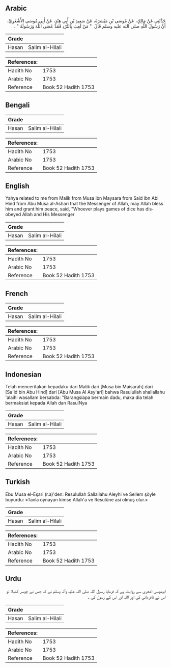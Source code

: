 ## Arabic


<div dir="rtl" lang="ar" style={{fontSize:'larger',backgroundColor:'#f8f9fa',padding:20}}>
حَدَّثَنِي عَنْ مَالِكٍ، عَنْ مُوسَى بْنِ مَيْسَرَةَ، عَنْ سَعِيدِ بْنِ أَبِي هِنْدٍ، عَنْ أَبِي مُوسَى الأَشْعَرِيِّ، أَنَّ رَسُولَ اللَّهِ صلى الله عليه وسلم قَالَ ‏ "‏ مَنْ لَعِبَ بِالنَّرْدِ فَقَدْ عَصَى اللَّهَ وَرَسُولَهُ ‏"‏ ‏.‏
</div>
<div style={{backgroundColor:'#f8f9fa',padding:20, marginBottom: 10}}><table> <thead> <tr> <th>Grade</th> <th></th> </tr> </thead> <tbody> <tr><td>Hasan</td><td>Salim al-Hilali</td></tr></tbody></table><table> <thead> <tr> <th>References:</th> <th></th> </tr> </thead> <tbody><tr><td>Hadith No</td><td>1753</td></tr><tr><td>Arabic No</td><td>1753</td></tr><tr><td>Reference</td><td>Book 52 Hadith 1753</td></tr></tbody></table></div>

## Bengali


<div dir="ltr" lang="bn" style={{fontSize:'larger',backgroundColor:'#f8f9fa',padding:20}}>

</div>
<div style={{backgroundColor:'#f8f9fa',padding:20, marginBottom: 10}}><table> <thead> <tr> <th>Grade</th> <th></th> </tr> </thead> <tbody> <tr><td>Hasan</td><td>Salim al-Hilali</td></tr></tbody></table><table> <thead> <tr> <th>References:</th> <th></th> </tr> </thead> <tbody><tr><td>Hadith No</td><td>1753</td></tr><tr><td>Arabic No</td><td>1753</td></tr><tr><td>Reference</td><td>Book 52 Hadith 1753</td></tr></tbody></table></div>

## English


<div dir="ltr" lang="en" style={{fontSize:'larger',backgroundColor:'#f8f9fa',padding:20}}>
Yahya related to me from Malik from Musa ibn Maysara from Said ibn Abi Hind from Abu Musa al-Ashari that the Messenger of Allah, may Allah bless him and grant him peace, said, "Whoever plays games of dice has disobeyed Allah and His Messenger
</div>
<div style={{backgroundColor:'#f8f9fa',padding:20, marginBottom: 10}}><table> <thead> <tr> <th>Grade</th> <th></th> </tr> </thead> <tbody> <tr><td>Hasan</td><td>Salim al-Hilali</td></tr></tbody></table><table> <thead> <tr> <th>References:</th> <th></th> </tr> </thead> <tbody><tr><td>Hadith No</td><td>1753</td></tr><tr><td>Arabic No</td><td>1753</td></tr><tr><td>Reference</td><td>Book 52 Hadith 1753</td></tr></tbody></table></div>

## French


<div dir="ltr" lang="fr" style={{fontSize:'larger',backgroundColor:'#f8f9fa',padding:20}}>

</div>
<div style={{backgroundColor:'#f8f9fa',padding:20, marginBottom: 10}}><table> <thead> <tr> <th>Grade</th> <th></th> </tr> </thead> <tbody> <tr><td>Hasan</td><td>Salim al-Hilali</td></tr></tbody></table><table> <thead> <tr> <th>References:</th> <th></th> </tr> </thead> <tbody><tr><td>Hadith No</td><td>1753</td></tr><tr><td>Arabic No</td><td>1753</td></tr><tr><td>Reference</td><td>Book 52 Hadith 1753</td></tr></tbody></table></div>

## Indonesian


<div dir="ltr" lang="id" style={{fontSize:'larger',backgroundColor:'#f8f9fa',padding:20}}>
Telah menceritakan kepadaku dari Malik dari [Musa bin Maisarah] dari [Sa'id bin Abu Hind] dari [Abu Musa Al Asy'ari] bahwa Rasulullah shallallahu 'alaihi wasallam bersabda: "Barangsiapa bermain dadu, maka dia telah bermaksiat kepada Allah dan RasulNya
</div>
<div style={{backgroundColor:'#f8f9fa',padding:20, marginBottom: 10}}><table> <thead> <tr> <th>Grade</th> <th></th> </tr> </thead> <tbody> <tr><td>Hasan</td><td>Salim al-Hilali</td></tr></tbody></table><table> <thead> <tr> <th>References:</th> <th></th> </tr> </thead> <tbody><tr><td>Hadith No</td><td>1753</td></tr><tr><td>Arabic No</td><td>1753</td></tr><tr><td>Reference</td><td>Book 52 Hadith 1753</td></tr></tbody></table></div>

## Turkish


<div dir="ltr" lang="tr" style={{fontSize:'larger',backgroundColor:'#f8f9fa',padding:20}}>
Ebu Musa el-Eşari (r.a)'den: Resulullah Sallallahu Aleyhi ve Sellem şöyle buyurdu: «Tavla oynayan kimse Allah'a ve Resulüne asi olmuş olur.»
</div>
<div style={{backgroundColor:'#f8f9fa',padding:20, marginBottom: 10}}><table> <thead> <tr> <th>Grade</th> <th></th> </tr> </thead> <tbody> <tr><td>Hasan</td><td>Salim al-Hilali</td></tr></tbody></table><table> <thead> <tr> <th>References:</th> <th></th> </tr> </thead> <tbody><tr><td>Hadith No</td><td>1753</td></tr><tr><td>Arabic No</td><td>1753</td></tr><tr><td>Reference</td><td>Book 52 Hadith 1753</td></tr></tbody></table></div>

## Urdu


<div dir="rtl" lang="ur" style={{fontSize:'larger',backgroundColor:'#f8f9fa',padding:20}}>
ابوموسی اشعری سے روایت ہے کہ فرمایا رسول اللہ صلی اللہ علیہ وآلہ وسلم نے کہ جس نے چوسر کھیلا تو اس نے نافرمانی کی اور اللہ اور اس کے رسول کی ۔
</div>
<div style={{backgroundColor:'#f8f9fa',padding:20, marginBottom: 10}}><table> <thead> <tr> <th>Grade</th> <th></th> </tr> </thead> <tbody> <tr><td>Hasan</td><td>Salim al-Hilali</td></tr></tbody></table><table> <thead> <tr> <th>References:</th> <th></th> </tr> </thead> <tbody><tr><td>Hadith No</td><td>1753</td></tr><tr><td>Arabic No</td><td>1753</td></tr><tr><td>Reference</td><td>Book 52 Hadith 1753</td></tr></tbody></table></div>